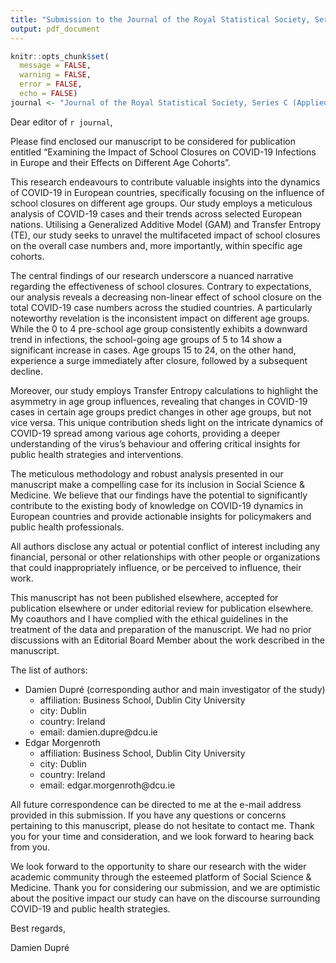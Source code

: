 ```yaml
---
title: "Submission to the Journal of the Royal Statistical Society, Series C (Applied Statistics) "
output: pdf_document
---
```


```r
knitr::opts_chunk$set(
  message = FALSE, 
  warning = FALSE, 
  error = FALSE, 
  echo = FALSE)
journal <- "Journal of the Royal Statistical Society, Series C (Applied Statistics)"
```

Dear editor of `r journal`,

Please find enclosed our manuscript to be considered for publication entitled “Examining the Impact of School Closures on COVID-19 Infections in Europe and their Effects on Different Age Cohorts”.

This research endeavours to contribute valuable insights into the dynamics of COVID-19 in European countries, specifically focusing on the influence of school closures on different age groups. Our study employs a meticulous analysis of COVID-19 cases and their trends across selected European nations. Utilising a Generalized Additive Model (GAM) and Transfer Entropy (TE), our study seeks to unravel the multifaceted impact of school closures on the overall case numbers and, more importantly, within specific age cohorts.

The central findings of our research underscore a nuanced narrative regarding the effectiveness of school closures. Contrary to expectations, our analysis reveals a decreasing non-linear effect of school closure on the total COVID-19 case numbers across the studied countries. A particularly noteworthy revelation is the inconsistent impact on different age groups. While the 0 to 4 pre-school age group consistently exhibits a downward trend in infections, the school-going age groups of 5 to 14 show a significant increase in cases. Age groups 15 to 24, on the other hand, experience a surge immediately after closure, followed by a subsequent decline.

Moreover, our study employs Transfer Entropy calculations to highlight the asymmetry in age group influences, revealing that changes in COVID-19 cases in certain age groups predict changes in other age groups, but not vice versa. This unique contribution sheds light on the intricate dynamics of COVID-19 spread among various age cohorts, providing a deeper understanding of the virus's behaviour and offering critical insights for public health strategies and interventions.

The meticulous methodology and robust analysis presented in our manuscript make a compelling case for its inclusion in Social Science & Medicine. We believe that our findings have the potential to significantly contribute to the existing body of knowledge on COVID-19 dynamics in European countries and provide actionable insights for policymakers and public health professionals.

All authors disclose any actual or potential conflict of interest including any financial, personal or other relationships with other people or organizations that could inappropriately influence, or be perceived to influence, their work. 

This manuscript has not been published elsewhere, accepted for publication elsewhere or under editorial review for publication elsewhere. My coauthors and I have complied with the ethical guidelines in the treatment of the data and preparation of the manuscript. We had no prior discussions with an Editorial Board Member about the work described in the manuscript.

The list of authors:

* Damien Dupré (corresponding author and main investigator of the study)
  * affiliation: Business School, Dublin City University
  * city: Dublin
  * country: Ireland
  * email: damien.dupre@dcu.ie

* Edgar Morgenroth
  * affiliation: Business School, Dublin City University
  * city: Dublin
  * country: Ireland
  * email: edgar.morgenroth@dcu.ie

All future correspondence can be directed to me at the e-mail address provided in this submission. If you have any questions or concerns pertaining to this manuscript, please do not hesitate to contact me. Thank you for your time and consideration, and we look forward to hearing back from you. 

We look forward to the opportunity to share our research with the wider academic community through the esteemed platform of Social Science & Medicine. Thank you for considering our submission, and we are optimistic about the positive impact our study can have on the discourse surrounding COVID-19 and public health strategies.

Best regards, 

Damien Dupré
